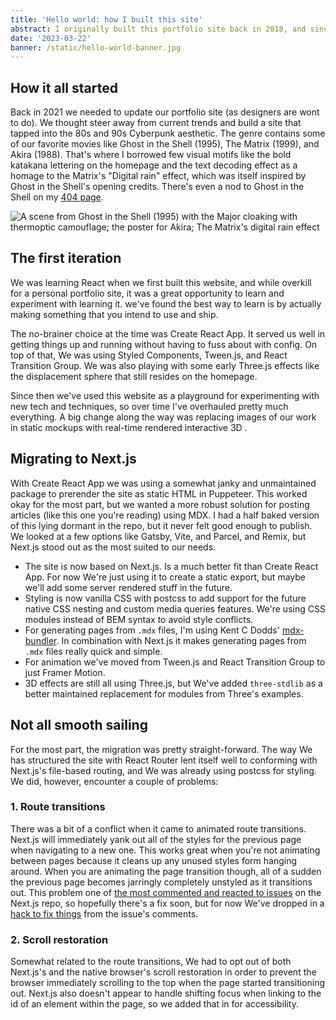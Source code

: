 ```yaml
---
title: 'Hello world: how I built this site'
abstract: I originally built this portfolio site back in 2018, and since then it's evolved quite a bit. Recently I migrated from Create React App to Next.js and made some major upgrades in the process.
date: '2023-03-22'
banner: /static/hello-world-banner.jpg
---
```


## How it all started

Back in 2021 we needed to update our portfolio site (as designers are wont to do). We thought steer away from current trends and build a site that tapped into the 80s and 90s Cyberpunk aesthetic. The genre contains some of our favorite movies like Ghost in the Shell (1995), The Matrix (1999), and Akira (1988). That's where I borrowed few visual motifs like the bold katakana lettering on the homepage and the text decoding effect as a homage to the Matrix's "Digital rain" effect, which was itself inspired by Ghost in the Shell's opening credits. There's even a nod to Ghost in the Shell on my [404 page](/404).

![A scene from Ghost in the Shell (1995) with the Major cloaking with thermoptic camouflage; the poster for Akira; The Matrix's digital rain effect](/static/inspiration.png)

## The first iteration

We was learning React when we first built this website, and while overkill for a personal portfolio site, it was a great opportunity to learn and experiment with learning it. we've found the best way to learn is by actually making something that you intend to use and ship.

The no-brainer choice at the time was Create React App. It served us well in getting things up and running without having to fuss about with config. On top of that, We was using Styled Components, Tween.js, and React Transition Group. We was also playing with some early Three.js effects like the displacement sphere that still resides on the homepage.

Since then we've used this website as a playground for experimenting with new tech and techniques, so over time I've overhauled pretty much everything. A big change along the way was replacing images of our work in static mockups with real-time rendered interactive 3D .

## Migrating to Next.js

With Create React App we was using a somewhat janky and unmaintained package to prerender the site as static HTML in Puppeteer. This worked okay for the most part, but we wanted a more robust solution for posting articles (like this one you're reading) using MDX. I had a half baked version of this lying dormant in the repo, but it never felt good enough to publish. We looked at a few options like Gatsby, Vite, and Parcel, and Remix, but Next.js stood out as the most suited to our needs.

- The site is now based on Next.js. Is a much better fit than Create React App. For now We're just using it to create a static export, but maybe we'll add some server rendered stuff in the future.
- Styling is now vanilla CSS with postcss to add support for the future native CSS nesting and custom media queries features. We're using CSS modules instead of BEM syntax to avoid style conflicts.
- For generating pages from `.mdx` files, I'm using Kent C Dodds' [mdx-bundler](https://github.com/kentcdodds/mdx-bundler). In combination with Next.js it makes generating pages from `.mdx` files really quick and simple.
- For animation we've moved from Tween.js and React Transition Group to just Framer Motion.
- 3D effects are still all using Three.js, but We've added `three-stdlib` as a better maintained replacement for modules from Three's examples.

## Not all smooth sailing

For the most part, the migration was pretty straight-forward. The way We has structured the site with React Router lent itself well to conforming with Next.js's file-based routing, and We was already using postcss for styling. We did, however, encounter a couple of problems:

### 1. Route transitions

There was a bit of a conflict when it came to animated route transitions. Next.js will immediately yank out all of the styles for the previous page when navigating to a new one. This works great when you're not animating between pages because it cleans up any unused styles form hanging around. When you are animating the page transition though, all of a sudden the previous page becomes jarringly completely unstyled as it transitions out. This problem one of [the most commented and reacted to issues](https://github.com/vercel/next.js/issues/17464) on the Next.js repo, so hopefully there's a fix soon, but for now We've dropped in a [hack to fix things](https://github.com/vercel/next.js/issues/17464#issuecomment-796430107) from the issue's comments.

### 2. Scroll restoration

Somewhat related to the route transitions, We had to opt out of both Next.js's and the native browser's scroll restoration in order to prevent the browser immediately scrolling to the top when the page started transitioning out. Next.js also doesn't appear to handle shifting focus when linking to the id of an element within the page, so we added that in for accessibility.